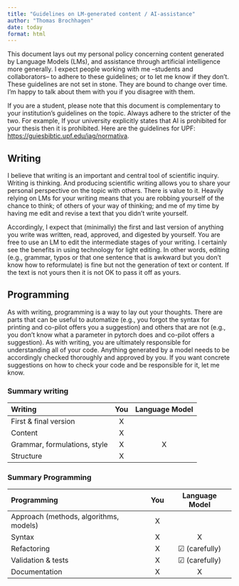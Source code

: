 ```yaml
---
title: "Guidelines on LM-generated content / AI-assistance"
author: "Thomas Brochhagen"
date: today
format: html
---
```


This document lays out my personal policy concerning content generated by Language Models (LMs), and assistance through artificial intelligence more generally. I expect people working with me –students and collaborators– to adhere to these guidelines; or to let me know if they don’t. These guidelines are not set in stone. They are bound to change over time. I’m happy to talk about them with you if you disagree with them.

If you are a student, please note that this document is complementary to your institution’s guidelines on the topic. Always adhere to the stricter of the two. For example, If your university explicitly states that AI is prohibited for your thesis then it is prohibited. Here are the guidelines for UPF: [https://guiesbibtic.upf.edu/iag/normativa](https://guiesbibtic.upf.edu/iag/normativa). 

## Writing
I believe that writing is an important and central tool of scientific inquiry. Writing is thinking. And producing scientific writing allows you to share your personal perspective on the topic with others. There is value to it. Heavily relying on LMs for your writing means that you are robbing yourself of the chance to think; of others of your way of thinking; and me of my time by having me edit and revise a text that you didn’t write yourself.

Accordingly, I expect that (minimally) the first and last version of anything you write was written, read, approved, and digested by yourself. You are free to use an LM to edit the intermediate stages of your writing. I certainly see the benefits in using technology for light editing. In other words, editing (e.g., grammar, typos or that one sentence that is awkward but you don’t know how to reformulate) is fine but not the generation of text or content. If the text is not yours then it is not OK to pass it off as yours.

## Programming
As with writing, programming is a way to lay out your thoughts. There are parts that can be useful to automatize (e.g., you forgot the syntax for printing and co-pilot offers you a suggestion) and others that are not (e.g., you don’t know what a parameter in pytorch does and co-pilot offers a suggestion). As with writing, you are ultimately responsible for understanding all of your code. Anything generated by a model needs to be accordingly checked thoroughly and approved by you. If you want concrete suggestions on how to check your code and be responsible for it, let me know.


### Summary writing


| Writing | You | Language Model |
|:-----------------------------|:----:|:---------------:|
| First & final version        | X   |                |
| Content                      | X   |                |
| Grammar, formulations, style | X   | X              |
| Structure                    | X   |                |


### Summary Programming 
| Programming | You | Language Model |
|:-----------------------------|:----:|:---------------:|
| Approach (methods, algorithms, models) | X   |                 |
| Syntax                              | X   | X                  |
| Refactoring                         | X   | ☑ (carefully)      |
| Validation & tests                  | X   | ☑ (carefully)      |
| Documentation                       | X   | X                  |